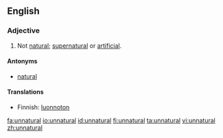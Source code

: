 ==English==

===Adjective===
{{en-adj}}

# Not [[natural]]; [[supernatural]] or [[artificial]].

====Antonyms====
*[[natural]]

====Translations====
{{top}}<!--languages from A to I go here-->
*Finnish: [[luonnoton]]
{{mid}}<!--languages from J to Z go here-->
{{bottom}}

[[fa:unnatural]]
[[io:unnatural]]
[[id:unnatural]]
[[fi:unnatural]]
[[ta:unnatural]]
[[vi:unnatural]]
[[zh:unnatural]]